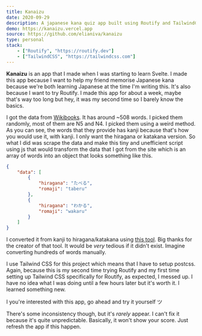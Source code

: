 ```yaml
---
title: Kanaizu
date: 2020-09-29
description: A japanese kana quiz app built using Routify and TailwindCSS
demo: https://kanaizu.vercel.app
source: https://github.com/elianiva/kanaizu
type: personal
stack:
    - ["Routify", "https://routify.dev"]
    - ["TailwindCSS", "https://tailwindcss.com"]
---
```


**Kanaizu** is an app that I made when I was starting to learn Svelte. I made this app because I want to help my friend memorise Japanese kana because we're both learning Japanese at the time I'm writing this. It's also because I want to try Routify. I made this app for about a week, maybe that's way too long but hey, it was my second time so I barely know the basics.

I got the data from [Wikibooks](https://en.wikibooks.org/wiki/JLPT_Guide). It has around ~508 words. I picked them randomly, most of them are N5 and N4. I picked them using a weird method. As you can see, the words that they provide has kanji because that's how you would use it, with kanji. I only want the hiragana or katakana version. So what I did was scrape the data and make this tiny and unefficient script using js that would transform the data that I got from the site which is an array of words into an object that looks something like this.

```json
{
	"data": [
		{
			"hiragana": "たべる",
			"romaji": "taberu"
		},
		{
			"hiragana": "わかる",
			"romaji": "wakaru"
		}
	]
}
```

I converted it from kanji to hiragana/katakana using [this tool](https://nihongodera.com/tools/kana-converter). Big thanks for the creator of that tool. It would be _very_ tedious if it didn't exist. Imagine converting hundreds of words manually.

I use Tailwind CSS for this project which means that I have to setup postcss. Again, because this is my second time trying Routify and my first time setting up Tailwind CSS specifically for Routify, as expected, I messed up. I have no idea what I was doing until a few hours later but it's worth it. I learned something new.

I you're interested with this app, go ahead and try it yourself ツ

There's some inconsistency though, but it's _rarely_ appear. I can't fix it because it's quite unpredictable. Basically, it won't show your score. Just refresh the app if this happen.
